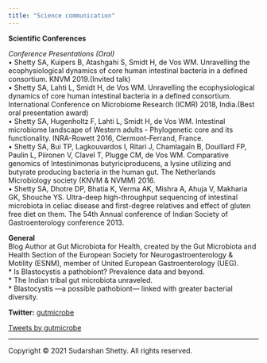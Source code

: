 ```yaml
---
title: "Science communication"
---
```


<div class ="left">

**Scientific Conferences**  

*Conference Presentations (Oral)*   
•	Shetty SA, Kuipers B, Atashgahi S, Smidt H, de Vos WM. Unravelling the ecophysiological dynamics of core human intestinal bacteria in a defined consortium. KNVM 2019.(Invited talk)    
•	Shetty SA, Lahti L, Smidt H, de Vos WM. Unravelling the ecophysiological dynamics of core human intestinal bacteria in a defined consortium. International Conference on Microbiome Research (ICMR) 2018, India.(Best oral presentation award)   
•	Shetty SA, Hugenholtz F, Lahti L, Smidt H, de Vos WM. Intestinal microbiome landscape of Western adults - Phylogenetic core and its functionality. INRA-Rowett 2016, Clermont-Ferrand, France.  
•	Shetty SA, Bui TP, Lagkouvardos I, Ritari J, Chamlagain B, Douillard FP, Paulin L, Piironen V, Clavel T, Plugge CM, de Vos WM. Comparative genomics of Intestinimonas butyriciproducens, a lysine utilizing and butyrate producing bacteria in the human gut. The Netherlands Microbiology society (KNVM & NVMM) 2016.  
•	Shetty SA, Dhotre DP, Bhatia K, Verma AK, Mishra A, Ahuja V, Makharia GK, Shouche YS. Ultra-deep high-throughput sequencing of intestinal microbiota in celiac disease and first-degree relatives and effect of gluten free diet on them. The 54th Annual conference of Indian Society of Gastroenterology conference 2013.   

**General**   
Blog Author at Gut Microbiota for Health, created by the Gut Microbiota and Health Section of the European Society for Neurogastroenterology & Motility (ESNM), member of United European Gastroenterology (UEG).   
* Is Blastocystis a pathobiont? Prevalence data and beyond.   
* The Indian tribal gut microbiota unraveled.   
* Blastocystis —a possible pathobiont— linked with greater bacterial diversity.  

</div>

**Twitter:** [gutmicrobe](https://twitter.com/?lang=en)   

<div class= "right">
<a 
  class="twitter-timeline" href="https://twitter.com/gutmicrobe?ref_src=twsrc%5Etfw"
  data-width="300"
  data-height="300"
  data-tweet-limit="3">
  Tweets by gutmicrobe</a> <script async src="https://platform.twitter.com/widgets.js" charset="utf-8"></script>
</div>


---------  
<div class="column-left">  
</div> 

<p>Copyright &copy; 2021 Sudarshan Shetty. All rights reserved.</p>